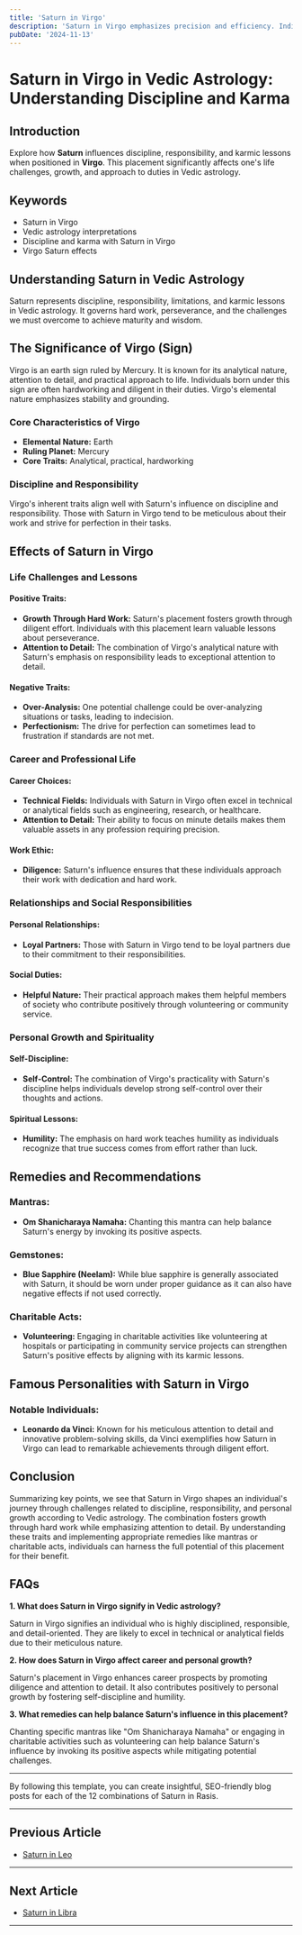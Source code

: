 ```yaml
---
title: 'Saturn in Virgo'
description: 'Saturn in Virgo emphasizes precision and efficiency. Individuals are detail-oriented, disciplined, and excel in tasks requiring organization, but may struggle with perfectionism.'
pubDate: '2024-11-13'
---
```


# Saturn in Virgo in Vedic Astrology: Understanding Discipline and Karma

## Introduction

Explore how **Saturn** influences discipline, responsibility, and karmic lessons when positioned in **Virgo**. This placement significantly affects one's life challenges, growth, and approach to duties in Vedic astrology.

## Keywords

- Saturn in Virgo
- Vedic astrology interpretations
- Discipline and karma with Saturn in Virgo
- Virgo Saturn effects

## Understanding Saturn in Vedic Astrology

Saturn represents discipline, responsibility, limitations, and karmic lessons in Vedic astrology. It governs hard work, perseverance, and the challenges we must overcome to achieve maturity and wisdom.

## The Significance of Virgo (Sign)

Virgo is an earth sign ruled by Mercury. It is known for its analytical nature, attention to detail, and practical approach to life. Individuals born under this sign are often hardworking and diligent in their duties. Virgo's elemental nature emphasizes stability and grounding.

### Core Characteristics of Virgo

- **Elemental Nature:** Earth
- **Ruling Planet:** Mercury
- **Core Traits:** Analytical, practical, hardworking

### Discipline and Responsibility

Virgo's inherent traits align well with Saturn's influence on discipline and responsibility. Those with Saturn in Virgo tend to be meticulous about their work and strive for perfection in their tasks.

## Effects of Saturn in Virgo

### Life Challenges and Lessons

#### Positive Traits:
- **Growth Through Hard Work:** Saturn's placement fosters growth through diligent effort. Individuals with this placement learn valuable lessons about perseverance.
- **Attention to Detail:** The combination of Virgo's analytical nature with Saturn's emphasis on responsibility leads to exceptional attention to detail.
  
#### Negative Traits:
- **Over-Analysis:** One potential challenge could be over-analyzing situations or tasks, leading to indecision.
- **Perfectionism:** The drive for perfection can sometimes lead to frustration if standards are not met.

### Career and Professional Life

#### Career Choices:
- **Technical Fields:** Individuals with Saturn in Virgo often excel in technical or analytical fields such as engineering, research, or healthcare.
- **Attention to Detail:** Their ability to focus on minute details makes them valuable assets in any profession requiring precision.

#### Work Ethic:
- **Diligence:** Saturn's influence ensures that these individuals approach their work with dedication and hard work.
  
### Relationships and Social Responsibilities

#### Personal Relationships:
- **Loyal Partners:** Those with Saturn in Virgo tend to be loyal partners due to their commitment to their responsibilities.
  
#### Social Duties:
 - **Helpful Nature:** Their practical approach makes them helpful members of society who contribute positively through volunteering or community service.

### Personal Growth and Spirituality

#### Self-Discipline:
 - **Self-Control:** The combination of Virgo's practicality with Saturn's discipline helps individuals develop strong self-control over their thoughts and actions.
  
#### Spiritual Lessons:
 - **Humility:** The emphasis on hard work teaches humility as individuals recognize that true success comes from effort rather than luck.

## Remedies and Recommendations

### Mantras:
 - **Om Shanicharaya Namaha:** Chanting this mantra can help balance Saturn's energy by invoking its positive aspects.

### Gemstones:
 - **Blue Sapphire (Neelam):** While blue sapphire is generally associated with Saturn, it should be worn under proper guidance as it can also have negative effects if not used correctly.

### Charitable Acts:
 - **Volunteering:** Engaging in charitable activities like volunteering at hospitals or participating in community service projects can strengthen Saturn's positive effects by aligning with its karmic lessons.

## Famous Personalities with Saturn in Virgo

### Notable Individuals:
 - **Leonardo da Vinci:** Known for his meticulous attention to detail and innovative problem-solving skills, da Vinci exemplifies how Saturn in Virgo can lead to remarkable achievements through diligent effort.

## Conclusion

Summarizing key points, we see that Saturn in Virgo shapes an individual's journey through challenges related to discipline, responsibility, and personal growth according to Vedic astrology. The combination fosters growth through hard work while emphasizing attention to detail. By understanding these traits and implementing appropriate remedies like mantras or charitable acts, individuals can harness the full potential of this placement for their benefit.

## FAQs

**1. What does Saturn in Virgo signify in Vedic astrology?**

Saturn in Virgo signifies an individual who is highly disciplined, responsible, and detail-oriented. They are likely to excel in technical or analytical fields due to their meticulous nature.

**2. How does Saturn in Virgo affect career and personal growth?**

Saturn's placement in Virgo enhances career prospects by promoting diligence and attention to detail. It also contributes positively to personal growth by fostering self-discipline and humility.

**3. What remedies can help balance Saturn's influence in this placement?**

Chanting specific mantras like "Om Shanicharaya Namaha" or engaging in charitable activities such as volunteering can help balance Saturn's influence by invoking its positive aspects while mitigating potential challenges.

---

By following this template, you can create insightful, SEO-friendly blog posts for each of the 12 combinations of Saturn in Rasis.

---

## Previous Article
- [Saturn in Leo](/blogs-md/0807_Saturn_in_Rashi/080705_Saturn_in_Leo.mdx)

---

## Next Article
- [Saturn in Libra](/blogs-md/0807_Saturn_in_Rashi/080707_Saturn_in_Libra.mdx)

---
